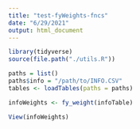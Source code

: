 ```yaml
---
title: "test-fyWeights-fncs"
date: "6/29/2021"
output: html_document
---
```


```r
library(tidyverse)
source(file.path("./utils.R"))

paths = list()
paths$info = "/path/to/INFO.CSV"
tables <- loadTables(paths = paths)
```

```r
infoWeights <- fy_weight(infoTable)

View(infoWeights)
```
